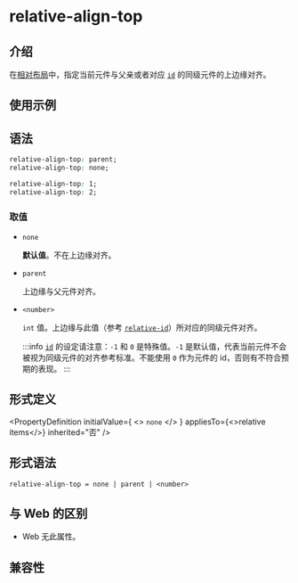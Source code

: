# relative-align-top

## 介绍

在[相对布局](guide/ui/layout/relative-layout.mdx)中，指定当前元件与父亲或者对应 [`id`](./relative-id.mdx) 的同级元件的上边缘对齐。

## 使用示例


<Go
  example="css-api"
  entry="src/relative-align-top"
  defaultFile="src/relative-align-top/App.tsx"
  img="/assets/doc/css/relative-align-top.png"
  defaultEntryFile="dist/relative-align-top.lynx.bundle"
  entry="src/relative-align-top"
/>

## 语法

```css
relative-align-top: parent;
relative-align-top: none;

relative-align-top: 1;
relative-align-top: 2;
```

### 取值

- `none`

  **默认值**。不在上边缘对齐。

- `parent`

  上边缘与父元件对齐。

- `<number>`

  `int` 值。上边缘与此值（参考 [`relative-id`](./relative-id.mdx)）所对应的同级元件对齐。

  :::info
  [`id`](./relative-id.mdx) 的设定请注意：`-1` 和 `0` 是特殊值。`-1` 是默认值，代表当前元件不会被视为同级元件的对齐参考标准。不能使用 `0` 作为元件的 id，否则有不符合预期的表现。
  :::

## 形式定义


<PropertyDefinition
  initialValue={
    <>
      <code>none</code>
    </>
  }
  appliesTo={<>relative items</>}
  inherited="否"
/>

## 形式语法

```
relative-align-top = none | parent | <number>
```

## 与 Web 的区别

- Web 无此属性。

## 兼容性


<LegacyCompatTable metadata="css/properties/relative-align-top" />
